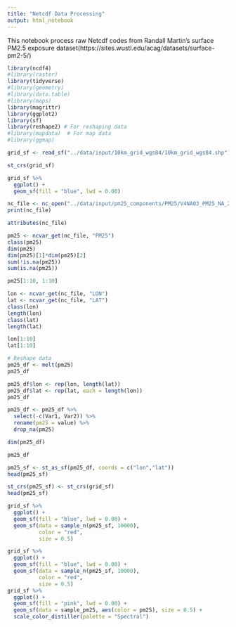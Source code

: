 ```yaml
---
title: "Netcdf Data Processing"
output: html_notebook
---
```


This notebook process raw Netcdf codes from Randall Martin's surface PM2.5 exposure dataset(https://sites.wustl.edu/acag/datasets/surface-pm2-5/)

```r
library(ncdf4)
#library(raster)
library(tidyverse)
#library(geometry)
#library(data.table)
#library(maps)
library(magrittr)
library(ggplot2)
library(sf)
library(reshape2) # For reshaping data
#library(mapdata)  # For map data
#library(ggmap)
```

```r
grid_sf <- read_sf("../data/input/10km_grid_wgs84/10km_grid_wgs84.shp")

st_crs(grid_sf)

grid_sf %>% 
  ggplot() + 
  geom_sf(fill = "blue", lwd = 0.00)
```


```r
nc_file <- nc_open("../data/input/pm25_components/PM25/V4NA03_PM25_NA_200001_200012-RH35.nc")
print(nc_file)
```

```r
attributes(nc_file)
```

```r
pm25 <- ncvar_get(nc_file, "PM25")
class(pm25)
dim(pm25)
dim(pm25)[1]*dim(pm25)[2]
sum(!is.na(pm25))
sum(is.na(pm25))
```

```r
pm25[1:10, 1:10]
```

```r
lon <- ncvar_get(nc_file, "LON")
lat <- ncvar_get(nc_file, "LAT")
class(lon)
length(lon)
class(lat)
length(lat)

lon[1:10]
lat[1:10]
```

```r
# Reshape data
pm25_df <- melt(pm25)
pm25_df
```

```r
pm25_df$lon <- rep(lon, length(lat))
pm25_df$lat <- rep(lat, each = length(lon))
pm25_df
```

```r
pm25_df <- pm25_df %>% 
  select(-c(Var1, Var2)) %>% 
  rename(pm25 = value) %>% 
  drop_na(pm25)

dim(pm25_df)
```

```r
pm25_df
```

```r
pm25_sf <- st_as_sf(pm25_df, coords = c("lon","lat"))
head(pm25_sf)
```

```r
st_crs(pm25_sf) <- st_crs(grid_sf)
head(pm25_sf)
```

```r
grid_sf %>% 
  ggplot() + 
  geom_sf(fill = "blue", lwd = 0.00) + 
  geom_sf(data = sample_n(pm25_sf, 10000), 
          color = "red", 
          size = 0.5)
```


```r

grid_sf %>% 
  ggplot() + 
  geom_sf(fill = "blue", lwd = 0.00) + 
  geom_sf(data = sample_n(pm25_sf, 10000), 
          color = "red", 
          size = 0.5)
grid_sf %>% 
  ggplot() +
  geom_sf(fill = "pink", lwd = 0.00) + 
  geom_sf(data = sample_pm25, aes(color = pm25), size = 0.5) +
  scale_color_distiller(palette = "Spectral")
```


